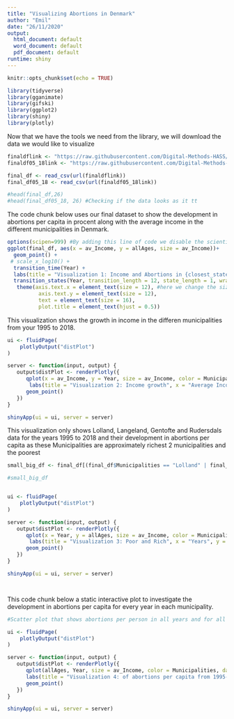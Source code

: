 ```yaml
---
title: "Visualizing Abortions in Denmark"
author: "Emil"
date: "26/11/2020"
output:
  html_document: default
  word_document: default
  pdf_document: default
runtime: shiny
---
```


```r
knitr::opts_chunk$set(echo = TRUE)

```



```r

library(tidyverse)
library(gganimate)
library(gifski) 
library(ggplot2)
library(shiny)
library(plotly)

```




Now that we have the tools we need from the library, we will download the data we would like to visualize

```r
finaldflink <- "https://raw.githubusercontent.com/Digital-Methods-HASS/au557916_Thomsen_Emil/main/final_df.csv"
finaldf05_18link <- "https://raw.githubusercontent.com/Digital-Methods-HASS/au557916_Thomsen_Emil/main/final_df05_18.csv"

final_df <- read_csv(url(finaldflink))
final_df05_18 <- read_csv(url(finaldf05_18link))

#head(final_df,26)
#head(final_df05_18, 26) #Checking if the data looks as it tt
```





The code chunk below uses our final dataset to show the development in abortions per capita in procent along with the average income in the different municipalities in Denmark.

```r
options(scipen=999) #By adding this line of code we disable the scientific way of writing lables.
ggplot(final_df, aes(x = av_Income, y = allAges, size = av_Income))+
  geom_point() + 
 # scale_x_log10() + 
  transition_time(Year) + 
  labs(title = "Visualization 1: Income and Abortions in {closest_state}", x = "Averidge Income", y = "Abortions per capita in %") + 
  transition_states(Year, transition_length = 12, state_length = 1, wrap = TRUE) +
   theme(axis.text.x = element_text(size = 12), #here we change the size of the labels.
          axis.text.y = element_text(size = 12),
          text = element_text(size = 16),
          plot.title = element_text(hjust = 0.5))

```




This visualization shows the growth in income in the differen municipalities from your 1995 to 2018.
```r
ui <- fluidPage(
    plotlyOutput("distPlot")
)

server <- function(input, output) {
   output$distPlot <- renderPlotly({
      qplot(x = av_Income, y = Year, size = av_Income, color = Municipalities, data = final_df) + 
       labs(title = "Visualization 2: Income growth", x = "Average Income in Municipalities", y = "Years")+
      geom_point()
   })
}

shinyApp(ui = ui, server = server)

```



This visualization only shows Lolland, Langeland, Gentofte and Rudersdals data for the years 1995 to 2018 and their development in abortions per capita as these Municipalities are approximately richest 2 municipalities and the poorest 
```r

small_big_df <- final_df[(final_df$Municipalities == "Lolland" | final_df$Municipalities =="Gentofte" | final_df$Municipalities =="Rudersdal" | final_df$Municipalities == "Langeland"),] #creating a data frame that only consist of 4 municipalities.

#small_big_df


ui <- fluidPage(
    plotlyOutput("distPlot")
)

server <- function(input, output) {
   output$distPlot <- renderPlotly({
      qplot(x = Year, y = allAges, size = av_Income, color = Municipalities, data = small_big_df) + 
       labs(title = "Visualization 3: Poor and Rich", x = "Years", y = "Abotions per capita in %")+
      geom_point()
   })
}

shinyApp(ui = ui, server = server)




```




This code chunk below a static interactive plot to investigate the development in abortions per capita for every year in each municipality.
```r

#Scatter plot that shows abortions per person in all years and for all Municipalities

ui <- fluidPage(
    plotlyOutput("distPlot")
)

server <- function(input, output) {
   output$distPlot <- renderPlotly({
      qplot(allAges, Year, size = av_Income, color = Municipalities, data = final_df) + 
      labs(title = "Visualization 4: of abortions per capita from 1995-2018", x = "Abortions per capita in %", y = "Years") +
      geom_point()
   })
}

shinyApp(ui = ui, server = server)


```

